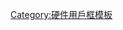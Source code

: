 {{Userbox
  |border-c = #74b71b
  |border-s = 1
  |id-c     = #FFFFFF
  |id-s     = 15
  |id-fc    = #74b71b
  |info-c   = #74b71b
  |info-s   = 10
  |info-fc  = white
  |id       = [[File:Nvidia logo.svg|40px]]
  |info     = 這個用戶是'''[[NVIDIA|<span style="color:white;">NVIDIA</span>]]'''的使用者。
}}
<includeonly>
[[Category:使用NVIDIA顯示卡的維基人|{{PAGENAME}}]]
</includeonly>

<noinclude>
{{Documentation}}
{{DEFAULTSORT:NVIDIA}}
[[Category:硬件用戶框模板]]
</noinclude>